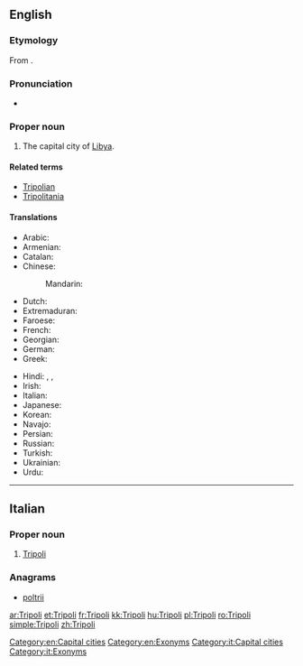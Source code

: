 {{also|tripoli}}
==English==
{{wikipedia}}

===Etymology===
From {{etyl|la|en}} {{term|Tripolis|lang=la}}.

===Pronunciation===
* {{IPA|/ˈtrɪpəli/}}

===Proper noun===
{{en-proper noun}}

# The capital city of [[Libya]].

====Related terms====
* [[Tripolian]]
* [[Tripolitania]]

====Translations====
{{trans-top|capital of Libya}}
* Arabic: {{t-|ar|طرابلس|m|tr=Taraabulus}}
* Armenian: {{t-|hy|Տրիպոլի|tr=Tripoli|sc=Armn}}
* Catalan: {{t|ca|Trípoli}}
* Chinese:
*: Mandarin: {{t|cmn|的黎波里|tr=Dīlíbōlǐ|sc=Hani}}
* Dutch: {{t-|nl|Tripoli|n}}
* Extremaduran: {{tø|ext|Trípoli}}
* Faroese: {{t-|fo|Tripolis}}
* French: {{t+|fr|Tripoli}}
* Georgian: {{t|ka|ტრიპოლი|tr=tripoli|sc=Geor}}
* German: {{t+|de|Tripolis}}
* Greek: {{t+|el|Τρίπολη|tr=Trípoli|sc=Grek}}
{{trans-mid}}
* Hindi: {{t-|hi|त्रिपोली|f|tr=tripolī|sc=Deva}}, {{t-|hi|ताराबूलस|tr=tārābūlas|sc=Deva}}, {{t-|hi|तराबुलुस|tr=tarābulus|sc=Deva}}
* Irish: {{t-|ga|Tripilí|f}}
* Italian: {{t-|it|Tripoli|f}}
* Japanese: {{t-|ja|トリポリ|tr=Toripori}}
* Korean: {{t-|ko|트리폴리|tr=Teuripolli|sc=Kore}}
* Navajo: {{tø|nv|Twípoli}}
* Persian: {{t-|fa|طرابلس|tr=Tarâbolos|sc=fa-Arab}}
* Russian: {{t-|ru|Триполи|m|tr=Trípoli}} {{indeclinable}}
* Turkish: {{t-|tr|Trablus}}
* Ukrainian: {{t-|uk|Тріполі|m|tr=Trípoli|sc=Cyrl}}
* Urdu: {{t-|ur|طرابلس|tr=tarābulus|sc=ur-Arab}}
{{trans-bottom}}

[[Category:en:Capital cities]]
[[Category:en:Exonyms]]

----

==Italian==

===Proper noun===
{{it-proper noun|g=f}}

# [[#English|Tripoli]]

===Anagrams===
* [[poltrii#Italian|poltrii]]

[[Category:it:Capital cities]]
[[Category:it:Exonyms]]

[[ar:Tripoli]]
[[et:Tripoli]]
[[fr:Tripoli]]
[[kk:Tripoli]]
[[hu:Tripoli]]
[[pl:Tripoli]]
[[ro:Tripoli]]
[[simple:Tripoli]]
[[zh:Tripoli]]